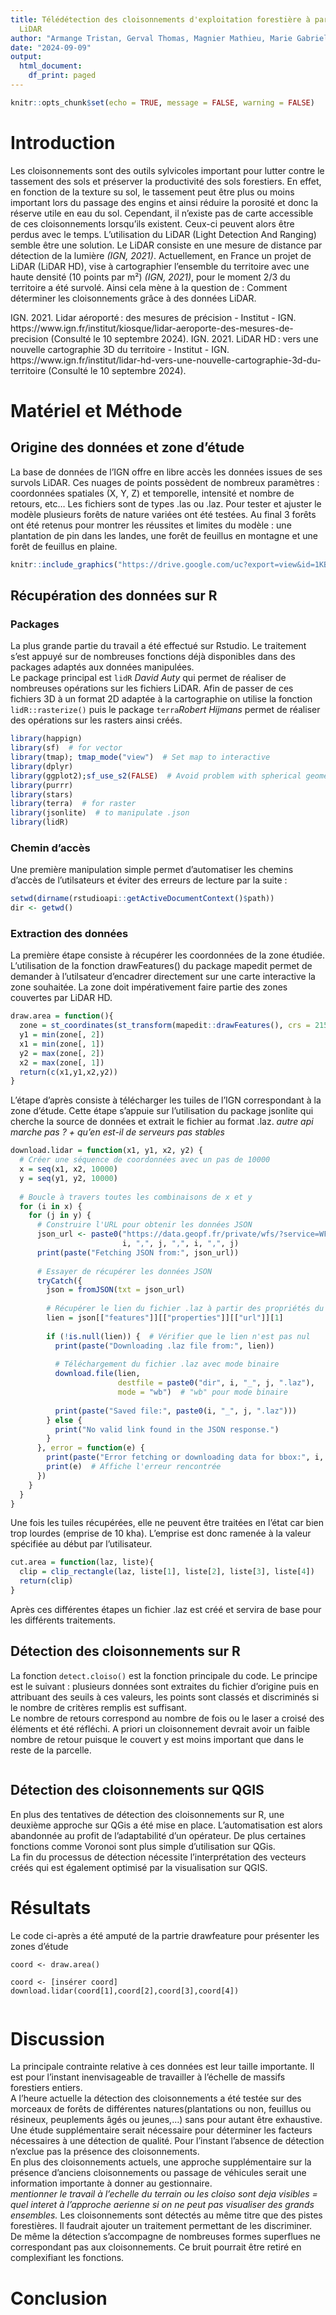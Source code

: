 ---
title: Télédétection des cloisonnements d'exploitation forestière à partir de données
  LiDAR
author: "Armange Tristan, Gerval Thomas, Magnier Mathieu, Marie Gabriel"
date: "2024-09-09"
output:
  html_document:
    df_print: paged
---
  
```{r setup, include = FALSE}
knitr::opts_chunk$set(echo = TRUE, message = FALSE, warning = FALSE)
```

# Introduction

Les cloisonnements sont des outils sylvicoles important pour lutter contre le tassement des sols et préserver la productivité des sols forestiers. En effet, en fonction de la texture su sol, le tassement peut être plus ou moins important lors du passage des engins et ainsi réduire la porosité et donc la réserve utile en eau du sol. Cependant, il n’existe pas de carte accessible de ces cloisonnements lorsqu’ils existent. Ceux-ci peuvent alors être perdus avec le temps. L’utilisation du LiDAR (Light Detection And Ranging) semble être une solution. Le LiDAR consiste en une mesure de distance par détection de la lumière *(IGN, 2021)*. Actuellement, en France un projet de LiDAR (LiDAR HD), vise à cartographier l’ensemble du territoire avec une haute densité (10 points par m²) *(IGN, 2021)*, pour le moment 2/3 du territoire a été survolé. Ainsi cela mène à la question de : Comment déterminer les cloisonnements grâce à des données LiDAR.

IGN. 2021. Lidar aéroporté : des mesures de précision - Institut - IGN. https://www.ign.fr/institut/kiosque/lidar-aeroporte-des-mesures-de-precision (Consulté le 10 septembre 2024). 
IGN. 2021. LiDAR HD : vers une nouvelle cartographie 3D du territoire - Institut - IGN. https://www.ign.fr/institut/lidar-hd-vers-une-nouvelle-cartographie-3d-du-territoire (Consulté le 10 septembre 2024). 



# Matériel et Méthode
## Origine des données et zone d'étude
La base de données de l'IGN offre en libre accès les données issues de ses survols LiDAR. Ces nuages de points possèdent de nombreux paramètres : coordonnées spatiales (X, Y, Z) et temporelle, intensité et nombre de retours, etc... Les fichiers sont de types .las ou .laz. Pour tester et ajuster le modèle plusieurs forêts de nature variées ont été testées. Au final 3 forêts ont été retenus pour montrer les réussites et limites du modèle : une plantation de pin dans les landes, une forêt de feuillus en montagne et une forêt de feuillus en plaine.

```{r, echo=FALSE}
knitr::include_graphics("https://drive.google.com/uc?export=view&id=1KBIgPd05gYWKF0e0Icea6pGEWomStboI")
```

## Récupération des données sur R
### Packages
La plus grande partie du travail a été effectué sur Rstudio. Le traitement s'est appuyé sur de nombreuses fonctions déjà disponibles dans des packages adaptés aux données manipulées.\
Le package principal est `lidR` *David Auty* qui permet de réaliser de nombreuses opérations sur les fichiers LiDAR. Afin de passer de ces fichiers 3D à un format 2D adaptée à la cartographie on utilise la fonction `lidR::rasterize()` puis le package `terra`*Robert Hijmans* permet de réaliser des opérations sur les rasters ainsi créés.

```{r, include = FALSE}
library(happign)
library(sf)  # for vector
library(tmap); tmap_mode("view")  # Set map to interactive
library(dplyr)
library(ggplot2);sf_use_s2(FALSE)  # Avoid problem with spherical geometry
library(purrr)
library(stars)
library(terra)  # for raster
library(jsonlite)  # to manipulate .json
library(lidR)
``` 

### Chemin d'accès 
Une première manipulation simple permet d'automatiser les chemins d'accès de l'utilsateurs et éviter des erreurs de lecture par la suite : 
```{r, results = "hide"}
setwd(dirname(rstudioapi::getActiveDocumentContext()$path))
dir <- getwd()
```

### Extraction des données
La première étape consiste à récupérer les coordonnées de la zone étudiée. L'utilisation de la fonction drawFeatures() du package mapedit permet de demander à l'utilsateur d'encadrer directement sur une carte interactive la zone souhaitée. La zone doit impérativement faire partie des zones couvertes par LiDAR HD.
```{r}
draw.area = function(){
  zone = st_coordinates(st_transform(mapedit::drawFeatures(), crs = 2154))
  y1 = min(zone[, 2])
  x1 = min(zone[, 1])
  y2 = max(zone[, 2])
  x2 = max(zone[, 1])
  return(c(x1,y1,x2,y2))
}
```

L'étape d'après consiste à télécharger les tuiles de l'IGN correspondant à la zone d'étude. Cette étape s'appuie sur l'utilisation du package jsonlite qui cherche la source de données et extrait le fichier au format .laz. *autre api marche pas ? + qu'en est-il de serveurs pas stables*

```{r}
download.lidar = function(x1, y1, x2, y2) {
  # Créer une séquence de coordonnées avec un pas de 10000
  x = seq(x1, x2, 10000)
  y = seq(y1, y2, 10000)
  
  # Boucle à travers toutes les combinaisons de x et y
  for (i in x) {
    for (j in y) {
      # Construire l'URL pour obtenir les données JSON
      json_url <- paste0("https://data.geopf.fr/private/wfs/?service=WFS&version=2.0.0&apikey=interface_catalogue&request=GetFeature&typeNames=IGNF_LIDAR-HD_TA:nuage-dalle&outputFormat=application/json&bbox=", 
                         i, ",", j, ",", i, ",", j)
      print(paste("Fetching JSON from:", json_url))
      
      # Essayer de récupérer les données JSON
      tryCatch({
        json = fromJSON(txt = json_url)
        
        # Récupérer le lien du fichier .laz à partir des propriétés du JSON
        lien = json[["features"]][["properties"]][["url"]][1]
        
        if (!is.null(lien)) {  # Vérifier que le lien n'est pas nul
          print(paste("Downloading .laz file from:", lien))
          
          # Téléchargement du fichier .laz avec mode binaire
          download.file(lien, 
                        destfile = paste0("dir", i, "_", j, ".laz"),
                        mode = "wb")  # "wb" pour mode binaire
          
          print(paste("Saved file:", paste0(i, "_", j, ".laz")))
        } else {
          print("No valid link found in the JSON response.")
        }
      }, error = function(e) {
        print(paste("Error fetching or downloading data for bbox:", i, j))
        print(e)  # Affiche l'erreur rencontrée
      })
    }
  }
}
```

Une fois les tuiles récupérées, elle ne peuvent être traitées en l'état car bien trop lourdes (emprise de 10 kha). L'emprise est donc ramenée à la valeur spécifiée au début par l'utilisateur.
```{r}
cut.area = function(laz, liste){
  clip = clip_rectangle(laz, liste[1], liste[2], liste[3], liste[4])
  return(clip)
}
```
Après ces différentes étapes un fichier .laz est créé et servira de base pour les différents traitements.

## Détection des cloisonnements sur R

La fonction `detect.cloiso()` est la fonction principale du code. Le principe est le suivant : plusieurs données sont extraites du fichier d'origine puis en attribuant des seuils à ces valeurs, les points sont classés et discriminés si le nombre de critères remplis est suffisant.\
Le nombre de retours correspond au nombre de fois ou le laser a croisé des éléments et été réfléchi. A priori un cloisonnement devrait avoir un faible nombre de retour puisque le couvert y est moins important que dans le reste de la parcelle.\
```{r}

```


## Détection des cloisonnements sur QGIS
En plus des tentatives de détection des cloisonnements sur R, une deuxième approche sur QGis a été mise en place.
L'automatisation est alors abandonnée au profit de l'adaptabilité d'un opérateur. De plus certaines fonctions comme Voronoi sont plus simple d'utilisation sur QGis.\
La fin du processus de détection nécessite l'interprétation des vecteurs créés qui est également optimisé par la visualisation sur QGIS.


# Résultats

Le code ci-après a été amputé de la partrie drawfeature pour présenter les zones d'étude
```
coord <- draw.area()
```

```
coord <- [insérer coord]
download.lidar(coord[1],coord[2],coord[3],coord[4])


```



# Discussion

La principale contrainte relative à ces données est leur taille importante. Il est pour l'instant inenvisageable de travailler à l'échelle de massifs forestiers entiers.\
A l'heure actuelle la détection des cloisonnements a été testée sur des morceaux de forêts de différentes natures(plantations ou non, feuillus ou résineux, peuplements âgés ou jeunes,...) sans pour autant être exhaustive. Une étude supplémentaire serait nécessaire pour déterminer les facteurs nécessaires à une détection de qualité. Pour l'instant l'absence de détection n'exclue pas la présence des cloisonnements.\
En plus des cloisonnements actuels, une approche supplémentaire sur la présence d'anciens cloisonnements ou passage de véhicules serait une information importante à donner au gestionnaire.\
*mentionner le travail à l'echelle du terrain ou les cloiso sont deja visibles = quel interet à l'approche aerienne si on ne peut pas visualiser des grands ensembles.*
Les cloisonnements sont détectés au même titre que des pistes forestières. Il faudrait ajouter un traitement permettant de les discriminer. De même la détection s'accompagne de nombreuses formes superflues ne correspondant pas aux cloisonnements. Ce bruit pourrait être retiré en complexifiant les fonctions.

# Conclusion



